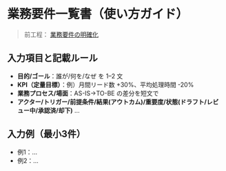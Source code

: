 
# 業務要件一覧書（使い方ガイド）

> 前工程： [業務要件の明確化](/docs/requirements/process/business-clarification)

## 入力項目と記載ルール
- **目的/ゴール**：誰が/何を/なぜ を 1–2 文
- **KPI（定量目標）**：例）月間リード数 +30%、平均処理時間 -20%
- **業務プロセス/場面**：AS-IS→TO-BE の差分を短文で
- **アクター/トリガー/前提条件/結果(アウトカム)/重要度/状態(ドラフト/レビュー中/承認済/却下)** …

## 入力例（最小3件）
- 例1：…
- 例2：…
